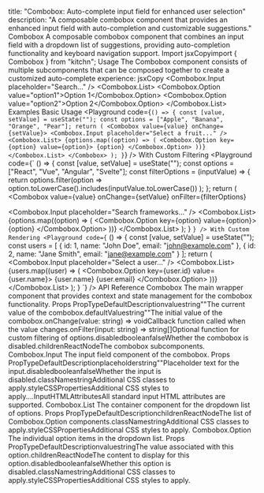 title: "Combobox: Auto-complete input field for enhanced user selection"
description: "A composable combobox component that provides an enhanced input field with auto-completion and customizable suggestions."
Combobox
A composable combobox component that combines an input field with a dropdown list of suggestions, providing auto-completion functionality and keyboard navigation support.
Import
jsxCopyimport { Combobox } from "kitchn";
Usage
The Combobox component consists of multiple subcomponents that can be composed together to create a customized auto-complete experience:
jsxCopy<Combobox>
  <Combobox.Input placeholder="Search..." />
  <Combobox.List>
    <Combobox.Option value="option1">Option 1</Combobox.Option>
    <Combobox.Option value="option2">Option 2</Combobox.Option>
  </Combobox.List>
</Combobox>
Examples
Basic Usage
<Playground
code={`
() => {
const [value, setValue] = useState("");
const options = ["Apple", "Banana", "Orange", "Pear"];
return (
<Combobox value={value} onChange={setValue}>
<Combobox.Input placeholder="Select a fruit..." />
<Combobox.List>
{options.map((option) => (
<Combobox.Option key={option} value={option}>
{option}
</Combobox.Option>
))}
</Combobox.List>
</Combobox>
);
}
`}
/>
With Custom Filtering
<Playground
code={`
() => {
const [value, setValue] = useState("");
const options = ["React", "Vue", "Angular", "Svelte"];
const filterOptions = (inputValue) => {
return options.filter(option =>
option.toLowerCase().includes(inputValue.toLowerCase())
);
};
return (
<Combobox 
   value={value} 
   onChange={setValue}
   onFilter={filterOptions}
 >
<Combobox.Input placeholder="Search frameworks..." />
<Combobox.List>
{options.map((option) => (
<Combobox.Option key={option} value={option}>
{option}
</Combobox.Option>
))}
</Combobox.List>
</Combobox>
);
}
`}
/>
With Custom Rendering
<Playground
code={`
() => {
const [value, setValue] = useState("");
const users = [
{ id: 1, name: "John Doe", email: "john@example.com" },
{ id: 2, name: "Jane Smith", email: "jane@example.com" }
];
return (
<Combobox value={value} onChange={setValue}>
<Combobox.Input placeholder="Select a user..." />
<Combobox.List>
{users.map((user) => (
<Combobox.Option key={user.id} value={user.name}>
<Container row gap="small">
<Text weight="bold">{user.name}</Text>
<Text color="lighter">{user.email}</Text>
</Container>
</Combobox.Option>
))}
</Combobox.List>
</Combobox>
);
}
`}
/>
API Reference
Combobox
The main wrapper component that provides context and state management for the combobox functionality.
Props
PropTypeDefaultDescriptionvaluestring""The current value of the combobox.defaultValuestring""The initial value of the combobox.onChange(value: string) => voidCallback function called when the value changes.onFilter(input: string) => string[]Optional function for custom filtering of options.disabledbooleanfalseWhether the combobox is disabled.childrenReactNodeThe combobox subcomponents.
Combobox.Input
The input field component of the combobox.
Props
PropTypeDefaultDescriptionplaceholderstring""Placeholder text for the input.disabledbooleanfalseWhether the input is disabled.classNamestringAdditional CSS classes to apply.styleCSSPropertiesAdditional CSS styles to apply....InputHTMLAttributesAll standard input HTML attributes are supported.
Combobox.List
The container component for the dropdown list of options.
Props
PropTypeDefaultDescriptionchildrenReactNodeThe list of Combobox.Option components.classNamestringAdditional CSS classes to apply.styleCSSPropertiesAdditional CSS styles to apply.
Combobox.Option
The individual option items in the dropdown list.
Props
PropTypeDefaultDescriptionvaluestringThe value associated with this option.childrenReactNodeThe content to display for this option.disabledbooleanfalseWhether this option is disabled.classNamestringAdditional CSS classes to apply.styleCSSPropertiesAdditional CSS styles to apply.
